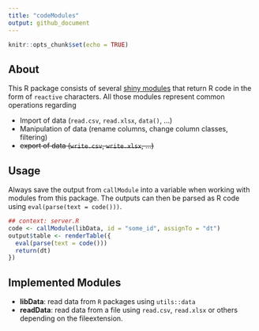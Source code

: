 ```yaml
---
title: "codeModules"
output: github_document
---
```


```r
knitr::opts_chunk$set(echo = TRUE)
```

## About

This R package consists of several [shiny modules](https://shiny.rstudio.com/articles/modules.html) that
return R code in the form of `reactive` characters. All those modules represent common operations regarding

* Import of data (`read.csv`, `read.xlsx`, `data()`, ...)
* Manipulation of data (rename columns, change column classes, filtering)
* ~~export of data (`write.csv`, `write.xlsx`, ...)~~

## Usage

Always save the output from `callModule` into a variable when working with modules from this package.
The outputs can then be parsed as R code using `eval(parse(text = code()))`.

```r
## context: server.R
code <- callModule(libData, id = "some_id", assignTo = "dt")
output$table <- renderTable({
  eval(parse(text = code()))
  return(dt)
})

```

## Implemented Modules

* **libData**: read data from `R` packages using `utils::data`
* **readData**: read data from a file using `read.csv`, `read.xlsx` or others depending on the fileextension.
